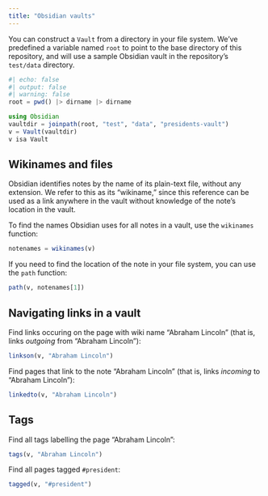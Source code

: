 ```yaml
---
title: "Obsidian vaults"
---
```


You can construct a `Vault` from a directory in your file system. We've predefined a variable named `root` to point to the base directory of this repository, and will use a sample Obsidian vault in the repository's `test/data` directory.

```julia
#| echo: false
#| output: false
#| warning: false
root = pwd() |> dirname |> dirname
```

```julia
using Obsidian
vaultdir = joinpath(root, "test", "data", "presidents-vault")
v = Vault(vaultdir)
v isa Vault
```


## Wikinames and files

Obsidian identifies notes by the name of its plain-text file, without any extension. We refer to this as its "wikiname," since this reference can be used as a link anywhere in the vault without knowledge of the note's location in the vault.

To find the names Obsidian uses for all notes in a vault, use the `wikinames` function:

```julia
notenames = wikinames(v)
```


If you need to find the location of the note in your file system, you can use the `path` function:

```julia
path(v, notenames[1])
```


## Navigating links in a vault


Find links occuring on the page with wiki name "Abraham Lincoln" (that is, links *outgoing* from "Abraham Lincoln"):

```julia
linkson(v, "Abraham Lincoln")
```

Find pages that link to the note "Abraham Lincoln" (that is, links *incoming* to "Abraham Lincoln"):

```julia
linkedto(v, "Abraham Lincoln")
```


## Tags

Find all tags labelling the page "Abraham Lincoln":

```julia
tags(v, "Abraham Lincoln")
```

Find all pages tagged `#president`:


```julia
tagged(v, "#president")
```
